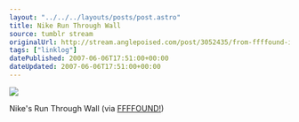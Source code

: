 ```yaml
---
layout: "../../../layouts/posts/post.astro"
title: Nike Run Through Wall
source: tumblr stream
originalUrl: http://stream.anglepoised.com/post/3052435/from-ffffound-image-bookmarking-site
tags: ["linklog"]
datePublished: 2007-06-06T17:51:00+00:00
dateUpdated: 2007-06-06T17:51:00+00:00
---
```


![](/images/notes/nike-run-through-wall.jpg)

Nike's Run Through Wall (via [FFFFOUND!](http://ffffound.com/))

